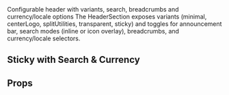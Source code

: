 
<Meta title="Sections/Header/Docs" of={HeaderSection} />

<Title>Header Section</Title>
<Subtitle>Configurable header with variants, search, breadcrumbs and currency/locale options</Subtitle>

<Description>
The HeaderSection exposes variants (minimal, centerLogo, splitUtilities, transparent, sticky) and toggles for
announcement bar, search modes (inline or icon overlay), breadcrumbs, and currency/locale selectors.
</Description>

## Sticky with Search & Currency

<Canvas>
  <HeaderSection variant="sticky" announcement searchMode="inline" showCurrencySelector />
  
</Canvas>

## Props

<ArgsTable of={HeaderSection} />

